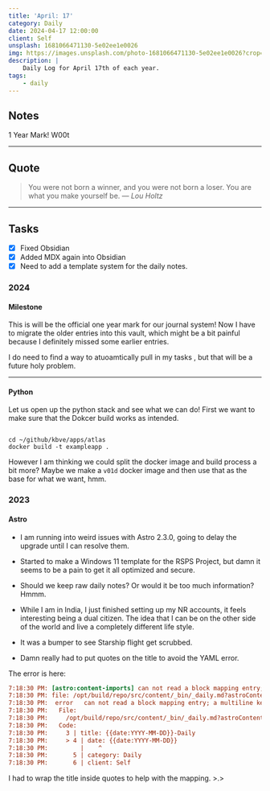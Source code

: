 ```yaml
---
title: 'April: 17'
category: Daily
date: 2024-04-17 12:00:00
client: Self
unsplash: 1681066471130-5e02ee1e0026
img: https://images.unsplash.com/photo-1681066471130-5e02ee1e0026?crop=entropy&cs=srgb&fm=jpg&ixid=MnwzNjM5Nzd8MHwxfHJhbmRvbXx8fHx8fHx8fDE2ODE3NDg2ODY&ixlib=rb-4.0.3&q=85
description: |
    Daily Log for April 17th of each year.
tags:
    - daily
---
```



<MDXJS>

## Notes

1 Year Mark! W00t

---

## Quote

> You were not born a winner, and you were not born a loser. You are what you make yourself be.
> — <cite>Lou Holtz</cite>

---

## Tasks

-   [x] Fixed Obsidian
-   [x] Added MDX again into Obsidian
-   [x] Need to add a template system for the daily notes.

</MDXJS>

<MDXJS>

### 2024

<MDXJS>

#### Milestone

This is will be the official one year mark for our journal system!
Now I have to migrate the older entries into this vault, which might be a bit painful because I definitely missed some earlier entries.

I do need to find a way to atuoamtically pull in my tasks , but that will be a future holy problem.

</MDXJS>

---

<MDXJS>

#### Python

Let us open up the python stack and see what we can do!
First we want to make sure that the Dokcer build works as intended.

```shell

cd ~/github/kbve/apps/atlas
docker build -t exampleapp .

```

However I am thinking we could split the docker image and build process a bit more?
Maybe we make a `v01d` docker image and then use that as the base for what we want, hmm.

</MDXJS>

</MDXJS>

<MDXJS>

### 2023

<MDXJS>

#### Astro

-   I am running into weird issues with Astro 2.3.0, going to delay the upgrade until I can resolve them.

-   Started to make a Windows 11 template for the RSPS Project, but damn it seems to be a pain to get it all optimized and secure.

-   Should we keep raw daily notes? Or would it be too much information? Hmmm.

-   While I am in India, I just finished setting up my NR accounts, it feels interesting being a dual citizen. The idea that I can be on the other side of the world and live a completely different life style.

-   It was a bumper to see Starship flight get scrubbed.

-   Damn really had to put quotes on the title to avoid the YAML error.

The error is here:

```ini
7:18:30 PM: [astro:content-imports] can not read a block mapping entry; a multiline key may not be an implicit key
7:18:30 PM: file: /opt/build/repo/src/content/_bin/_daily.md?astroContent=true:4:4
7:18:30 PM:  error   can not read a block mapping entry; a multiline key may not be an implicit key
7:18:30 PM:   File:
7:18:30 PM:     /opt/build/repo/src/content/_bin/_daily.md?astroContent=true:4:4
7:18:30 PM:   Code:
7:18:30 PM:     3 | title: {{date:YYYY-MM-DD}}-Daily
7:18:30 PM:     > 4 | date: {{date:YYYY-MM-DD}}
7:18:30 PM:         |    ^
7:18:30 PM:       5 | category: Daily
7:18:30 PM:       6 | client: Self
```

I had to wrap the title inside quotes to help with the mapping. >.>

</MDXJS>

</MDXJS>
